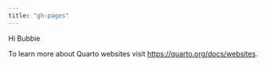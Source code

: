 ```yaml
---
title: "gh-pages"
---
```


Hi Bubbie

To learn more about Quarto websites visit <https://quarto.org/docs/websites>.

